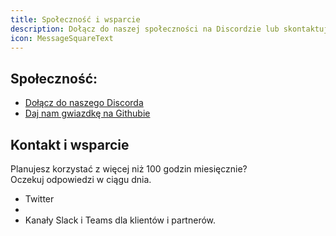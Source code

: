 ```yaml
---
title: Społeczność i wsparcie
description: Dołącz do naszej społeczności na Discordzie lub skontaktuj się z nami w mediach społecznościowych.
icon: MessageSquareText
---
```



## Społeczność:

- [Dołącz do naszego Discorda](https://discord.com/invite/dsvFgDTr6c)
- [Daj nam gwiazdkę na Githubie](https://github.com/Meeting-Baas/Meeting-Bot-As-A-Service)

## Kontakt i wsparcie

Planujesz korzystać z więcej niż 100 godzin miesięcznie?  
Oczekuj odpowiedzi w ciągu dnia.

- Twitter
- <ContactLink />
- Kanały Slack i Teams dla klientów i partnerów.
